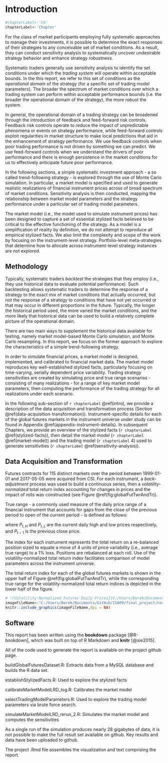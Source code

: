 # Introduction {#intro}

```r
#chapterLabel<-'CH'
chapterLabel<-'Chapter'
```

For the class of market participants employing fully systematic approaches to manage their investments, it is possible to determine the exact responses of their strategies to any conceivable set of market conditions. As a result, they can conduct sensitivity analysis to systematically uncover undesirable strategy behavior and enhance strategy robustness. 

Systematic traders generally use sensitivity analysis to identify the set conditions under which the *trading system* will operate within acceptable bounds. In the this report, we refer to this set of conditions as the *operational domain* of the strategy (for a specific set of trading model parameters). The broader the spectrum of market conditions over which a trading system can perform within acceptable performance bounds (i.e. the broader the operational domain of the strategy), the more *robust* the system.

In general, the operational domain of a trading strategy can be broadened through the introduction of feedback and feed-forward risk controls. Feedback risk controls operate to reduce the impact of unpredictable phenomena or events on strategy performance, while feed-forward controls exploit regularities in market structure to make local predictions that aid in the enhancement of strategy performance. We use feedback controls when poor trading performance is not driven by something we can predict. We use feed-forward controls when we understand the drivers of poor performance and there is enough persistence in the market conditions for us to effectively anticipate future poor performance.

In the following sections, a simple systematic investment approach - a so called trend-following strategy - is explored through the use of Monte Carlo simulation. In particular, a market model is specified and used to generate realistic realizations of financial instrument prices across of broad spectrum of market conditions. Sensitivity analysis is then conducted, mapping the relationship between market model parameters and the strategy performance under a particular set of trading model parameters.

The market model (i.e., the model used to simulate instrument prices) has been designed to capture a set of essential stylized facts believed to be critical to the effective functioning of the strategy. As a model is a simplification of reality by definition, we do not attempt to reproduce all empirical stylized facts. We also limit the complexity and scope of the work by focusing on the instrument-level strategy. Portfolio-level meta-strategies that determine how to allocate across instrument-level strategy instances are not explored.

## Methodology

Typically, systematic traders *backtest* the strategies that they employ (i.e., they use historical data to evaluate potential performance). Such backtesting allows systematic traders to determine the response of a strategy to the exact mix of market conditions that actually occurred, but not the response of a strategy to conditions that have not yet occurred or that may occur in different proportions in the future. Typically, the longer the historical period used, the more varied the market conditions, and the more likely that historical data can be used to build a relatively complete picture of the operational domain.

There are two main ways to supplement the historical data available for testing, namely market model-based Monte Carlo simulation, and Monte Carlo resampling. In this report, we focus on the former approach to explore the characteristics of a simple trend-following strategy.

In order to simulate financial prices, a market model is designed, implemented, and calibrated to financial market data. The market model reproduces key well-established stylized facts, particularly focusing on time-varying, serially dependent price variability. Trading strategy sensitivities are created by simulating price and true range scenarios - consisting of many realizations - for a range of key market model parameters, then computing the performance of the trading strategy for all realizations under each scenario.

In the following sub-section of `r chapterLabel` \@ref(intro), we provide a description of the data acquisition and transformation process (Section \@ref(data-acquisition-transformation)). Instrument-specific details for each of the global futures markets in the instrument universe under study can be found in Appendix \@ref(appendix-instrument-details). In subsequent Chapters, we provide an overview of the stylized facts (`r chapterLabel` \@ref(stylized-facts)), then detail the market model (`r chapterLabel` \@ref(market-model)) and the trading model (`r chapterLabel` 4) used to generate sensitivities (`r chapterLabel` \@ref(sensitivity-analysis)).

## Data Acquisition and Transformation {#data-acquisition-transformation}

Futures contracts for 115 distinct markets over the period between 1999-01-01 and 2017-05-05 were acquired from CSI. For each instrument, a *back-adjustment* process was used to build a continuous series, then a *volatility-normalized* total return index accounting for changes in prices and the impact of rolls  was constructed\footnote{It is important to note that the total return of a long-term position taken using futures instruments must account for so-called 'rolls'. As futures contracts have finite maturities, to take a long-term position, a trader must trade a series of individual futures contracts. Traders must repeatedly extend the maturity of their positions by executing spread trades that close positions nearing expiry and and open equivalent positions in contracts with greater maturity. The process of converting a position about to expire into a position with an expiry further into the future (thereby extending the maturity) is commonly referred to as a 'roll'. The maturity profile associated with particular roll parameters is an important determinant of total return in futures-based strategies.} (see Figure \@ref(fig:globalFutTwrAndTr)). 

True range - a commonly used measure of the daily price range of a financial instrument that accounts for gaps from the close of the previous period to open of the current period - is defined as follows:

\begin{equation}
  R_{t} = \text{max}[P_{t,H}-P_{t,L},\text{abs}(P_{t,H}-P_{t-1}),\text{abs}(P_{t,L}-P_{t-1})]
  (\#eq:introTrueRange)
\end{equation} 

where $P_{t,H}$ and $P_{t,L}$ are the current daily high and low prices respectively, and $P_{t-1}$ is the previous close price.

The index for each instrument represents the total return on a re-balanced position sized to equate a move of 4 units of price variability (i.e., average true range) to a 1% loss\footnote{The huge 2015 spike that appears in the true range plot above was caused by the actions of the Swiss central bank and is not a data error. Although such moves are rare, they do happen.}. Positions are rebalanced at each roll. Use of the volatility-normalized total return index facilitates comparison of model parameters across the instrument universe\footnote{The volatility-normalization process was also used to meet the conditions of the data agreement with the vendor.}.

The total return index for each of the global futures markets is shown in the upper half of Figure \@ref(fig:globalFutTwrAndTr), while the corresponding true range for the volatility-normalized total return indices is depicted in the lower half of the figure.

```r
# ![Volatility-Normalized Futures Daily Prices](C:/Users/Derek/Documents/GitHub/IS609/final_project/normalizedGlobalFuturesPriceAndRange.png)
imageFileName<-"C:/Users/Derek/Documents/GitHub/IS609/final_project/normalizedGlobalFuturesPriceAndRange.png"
knitr::include_graphics(imageFileName,dpi = NA)
```

## Software

This report has been written using the **bookdown** package [@R-bookdown], which was built on top of R Markdown and **knitr** [@xie2015].

All of the code used to generate the report is available on the project github page.

buildGlobalFuturesDataset.R: Extracts data from a MySQL database and builds the R data set.

establishStylizedFacts.R: Used to explore the stylized facts

calibrateMarketModelLRD_log.R: Calibrates the market model

selectTradingModelParameters.R: Used to explore the trading model parameters via brute force search.

simulateMarketModelLRD_rerun_2.R: Simulates the market model and computes the sensitivities

As a single run of the simulation produces nearly 28 gigabytes of data, it is not possible to make the full result set available on github. Key results and data have been uploaded to github.

The project .Rmd file assembles the visualization and text comprising the report.
